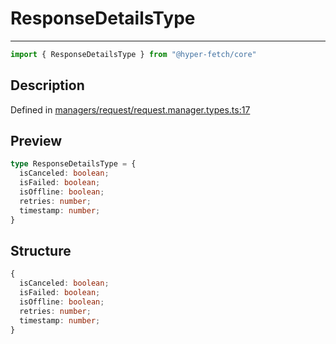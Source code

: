 

# ResponseDetailsType

<div class="api-docs__separator" data-reactroot="">

---

</div><div class="api-docs__import" data-reactroot="">

```ts
import { ResponseDetailsType } from "@hyper-fetch/core"
```

</div><div class="api-docs__section">

## Description

</div><div class="api-docs__description"><span class="api-docs__do-not-parse">



</span></div><p class="api-docs__definition">

Defined in [managers/request/request.manager.types.ts:17](https://github.com/BetterTyped/hyper-fetch/blob/3f01c37e/packages/core/src/managers/request/request.manager.types.ts#L17)

</p><div class="api-docs__section">

## Preview

</div><div class="api-docs__preview type">

```ts
type ResponseDetailsType = {
  isCanceled: boolean; 
  isFailed: boolean; 
  isOffline: boolean; 
  retries: number; 
  timestamp: number; 
}
```

</div><div class="api-docs__section">

## Structure

</div><div class="api-docs__returns">

```ts
{
  isCanceled: boolean;
  isFailed: boolean;
  isOffline: boolean;
  retries: number;
  timestamp: number;
}
```

</div>
